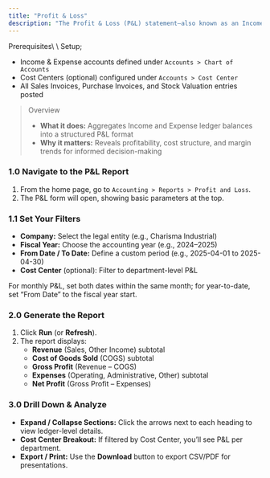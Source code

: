 ```yaml
---
title: "Profit & Loss"
description: "The Profit & Loss (P&L) statement—also known as an Income Statement—summarizes your company’s revenues, costs, and expenses over a period, showing net profit or loss. In the CGIC App, you can run a P&L report with flexible filters, date ranges, and cost-center breakdowns."
---
```


<Info>
  Prerequisites\
  \
  Setup;

  - Income & Expense accounts defined under `Accounts > Chart of Accounts`
  - Cost Centers (optional) configured under `Accounts > Cost Center`
  - All Sales Invoices, Purchase Invoices, and Stock Valuation entries posted
</Info>

> Overview
>
> - **What it does:** Aggregates Income and Expense ledger balances into a structured P&L format
> - **Why it matters:** Reveals profitability, cost structure, and margin trends for informed decision-making

### 1.0 Navigate to the P&L Report

1. From the home page, go to `Accounting > Reports > Profit and Loss`.
2. The P&L form will open, showing basic parameters at the top.

### 1.1 Set Your Filters

- **Company:** Select the legal entity (e.g., Charisma Industrial)
- **Fiscal Year:** Choose the accounting year (e.g., 2024–2025)
- **From Date / To Date:** Define a custom period (e.g., 2025-04-01 to 2025-04-30)
- **Cost Center** (optional): Filter to department-level P&L

<Tip>
  For monthly P&L, set both dates within the same month; for year-to-date, set “From Date” to the fiscal year start.
</Tip>

### 2.0 Generate the Report

1. Click **Run** (or **Refresh**).
2. The report displays:
   - **Revenue** (Sales, Other Income) subtotal
   - **Cost of Goods Sold** (COGS) subtotal
   - **Gross Profit** (Revenue – COGS)
   - **Expenses** (Operating, Administrative, Other) subtotal
   - **Net Profit** (Gross Profit – Expenses)

### 3.0 Drill Down & Analyze

- **Expand / Collapse Sections:** Click the arrows next to each heading to view ledger-level details.
- **Cost Center Breakout:** If filtered by Cost Center, you’ll see P&L per department.
- **Export / Print:** Use the **Download** button to export CSV/PDF for presentations.